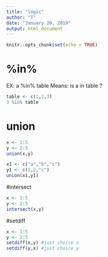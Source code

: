 ```yaml
---
title: "logic"
author: "T"
date: "January 20, 2019"
output: html_document
---
```


```r
knitr::opts_chunk$set(echo = TRUE)
```

# %in%

EX: a %in% table
Means: is a in table ?

```r
table <- c(1,2,3)
3 %in% table
```

# union

```r
x <- 1:5
y <- 2:5
union(x,y)

x1 <- c("a","b","c")
y1 <- c(1,2,"c")
union(x1,y1)
```

#intersect

```r
x <- 1:5
y <- 2:5
intersect(x,y)
```

#setdiff

```r
x <- 1:5
y <- 2:5
setdiff(x,y) #just choice x 
setdiff(y,x) #just choice y
```

